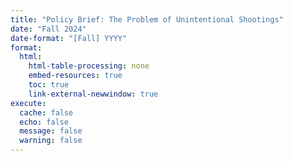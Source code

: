 ```yaml
---
title: "Policy Brief: The Problem of Unintentional Shootings"
date: "Fall 2024"
date-format: "[Fall] YYYY"
format: 
  html:
    html-table-processing: none
    embed-resources: true
    toc: true
    link-external-newwindow: true
execute:
  cache: false
  echo: false
  message: false
  warning: false
---
```

